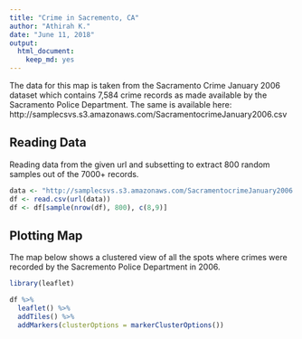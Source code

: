 ```yaml
---
title: "Crime in Sacremento, CA"
author: "Athirah K."
date: "June 11, 2018"
output: 
  html_document: 
    keep_md: yes
---
```


The data for this map is taken from the Sacramento Crime January 2006 dataset which contains 7,584 crime records as made available by the Sacramento Police Department. The same is available here: http://samplecsvs.s3.amazonaws.com/SacramentocrimeJanuary2006.csv 

## Reading Data

Reading data from the given url and subsetting to extract 800 random samples out of the 7000+ records.  

```r
data <- "http://samplecsvs.s3.amazonaws.com/SacramentocrimeJanuary2006.csv"
df <- read.csv(url(data))
df <- df[sample(nrow(df), 800), c(8,9)]

```
 

## Plotting Map

The map below shows a clustered view of all the spots where crimes were recorded by the Sacremento Police Department in 2006. 

```r
library(leaflet)

df %>%
  leaflet() %>%
  addTiles() %>%
  addMarkers(clusterOptions = markerClusterOptions())

```
